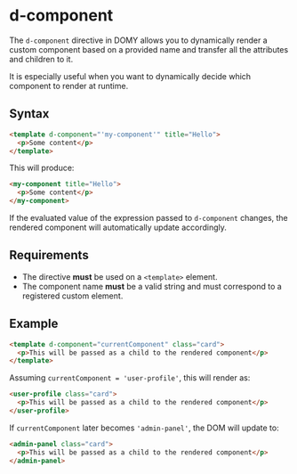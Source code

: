 # d-component

The `d-component` directive in DOMY allows you to dynamically render a custom component based on a provided name and transfer all the attributes and children to it.

It is especially useful when you want to dynamically decide which component to render at runtime.

## Syntax

```HTML
<template d-component="'my-component'" title="Hello">
  <p>Some content</p>
</template>
```

This will produce:

```HTML
<my-component title="Hello">
  <p>Some content</p>
</my-component>
```

If the evaluated value of the expression passed to `d-component` changes, the rendered component will automatically update accordingly.

## Requirements

- The directive **must** be used on a `<template>` element.
- The component name **must** be a valid string and must correspond to a registered custom element.

## Example

```HTML
<template d-component="currentComponent" class="card">
  <p>This will be passed as a child to the rendered component</p>
</template>
```

Assuming `currentComponent = 'user-profile'`, this will render as:

```HTML
<user-profile class="card">
  <p>This will be passed as a child to the rendered component</p>
</user-profile>
```

If `currentComponent` later becomes `'admin-panel'`, the DOM will update to:

```HTML
<admin-panel class="card">
  <p>This will be passed as a child to the rendered component</p>
</admin-panel>
```
